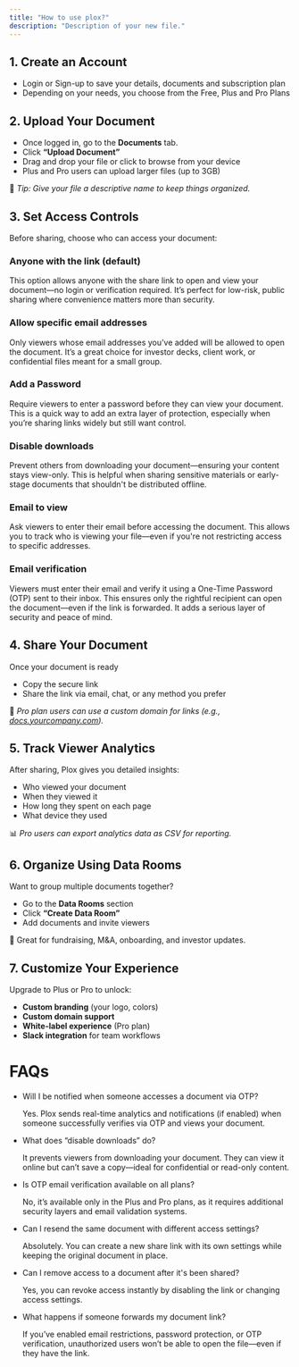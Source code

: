 ```yaml
---
title: "How to use plox?"
description: "Description of your new file."
---
```


## 1. Create an Account

- Login or Sign-up to save your details, documents and subscription plan
- Depending on your needs, you choose from the Free, Plus and Pro Plans

## **2. Upload Your Document**

- Once logged in, go to the **Documents** tab.
- Click **“Upload Document”**
- Drag and drop your file or click to browse from your device
- Plus and Pro users can upload larger files (up to 3GB)

📌 _Tip: Give your file a descriptive name to keep things organized._

## 3. **Set Access Controls**

Before sharing, choose who can access your document:

### **Anyone with the link** (default)

This option allows anyone with the share link to open and view your document—no login or verification required. It’s perfect for low-risk, public sharing where convenience matters more than security.

### Allow specific email addresses

Only viewers whose email addresses you’ve added will be allowed to open the document. It’s a great choice for investor decks, client work, or confidential files meant for a small group.

### Add a Password

Require viewers to enter a password before they can view your document. This is a quick way to add an extra layer of protection, especially when you’re sharing links widely but still want control.

### Disable downloads

Prevent others from downloading your document—ensuring your content stays view-only. This is helpful when sharing sensitive materials or early-stage documents that shouldn't be distributed offline.

### Email to view

Ask viewers to enter their email before accessing the document. This allows you to track who is viewing your file—even if you're not restricting access to specific addresses.

### Email verification

Viewers must enter their email and verify it using a One-Time Password (OTP) sent to their inbox. This ensures only the rightful recipient can open the document—even if the link is forwarded. It adds a serious layer of security and peace of mind.

## 4. **Share Your Document**

Once your document is ready

- Copy the secure link
- Share the link via email, chat, or any method you prefer

📌 _Pro plan users can use a custom domain for links (e.g., _[_docs.yourcompany.com_](http://docs.yourcompany.com)_)._

## 5. **Track Viewer Analytics**

After sharing, Plox gives you detailed insights:

- Who viewed your document
- When they viewed it
- How long they spent on each page
- What device they used

📊 _Pro users can export analytics data as CSV for reporting._

## 6. **Organize Using Data Rooms**

Want to group multiple documents together?

- Go to the **Data Rooms** section
- Click **“Create Data Room”**
- Add documents and invite viewers

📁 Great for fundraising, M&A, onboarding, and investor updates.

## 7. **Customize Your Experience**

Upgrade to Plus or Pro to unlock:

- **Custom branding** (your logo, colors)
- **Custom domain support**
- **White-label experience** (Pro plan)
- **Slack integration** for team workflows

# FAQs

- Will I be notified when someone accesses a document via OTP?

  Yes. Plox sends real-time analytics and notifications (if enabled) when someone successfully verifies via OTP and views your document.
- What does “disable downloads” do?

  It prevents viewers from downloading your document. They can view it online but can’t save a copy—ideal for confidential or read-only content.
- Is OTP email verification available on all plans?

  No, it’s available only in the Plus and Pro plans, as it requires additional security layers and email validation systems.
- Can I resend the same document with different access settings?

  Absolutely. You can create a new share link with its own settings while keeping the original document in place.
- Can I remove access to a document after it's been shared?

  Yes, you can revoke access instantly by disabling the link or changing access settings.
- What happens if someone forwards my document link?

  If you’ve enabled email restrictions, password protection, or OTP verification, unauthorized users won’t be able to open the file—even if they have the link.